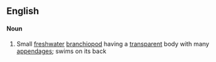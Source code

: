 ==English==
====Noun====
#Small [[freshwater]] [[branchiopod]] having a [[transparent]] body with many [[appendage]]s; swims on its back